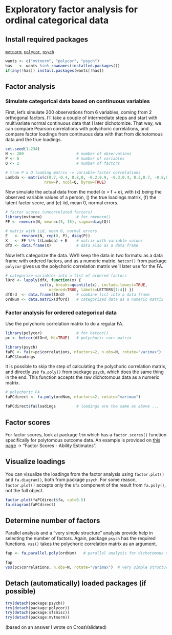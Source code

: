 Exploratory factor analysis for ordinal categorical data
=========================

Install required packages
-------------------------

[`mvtnorm`](http://cran.r-project.org/package=mvtnorm), [`polycor`](http://cran.r-project.org/package=polycor), [`psych`](http://cran.r-project.org/package=psych)

```r
wants <- c("mvtnorm", "polycor", "psych")
has   <- wants %in% rownames(installed.packages())
if(any(!has)) install.packages(wants[!has])
```

Factor analysis
-------------------------

### Simulate categorical data based on continuous variables

First, let's simulate 200 observations from 6 variables, coming from 2 orthogonal factors. I'll take a couple of intermediate steps and start with multivariate normal continuous data that I later dichotomize. That way, we can compare Pearson correlations with polychoric correlations, and compare factor loadings from continuous data with that from dichotomous data and the true loadings.

```r
set.seed(1.234)
N <- 200                       # number of observations
P <- 6                         # number of variables
Q <- 2                         # number of factors

# true P x Q loading matrix -> variable-factor correlations
Lambda <- matrix(c(0.7,-0.4, 0.8,0, -0.2,0.9, -0.3,0.4, 0.3,0.7, -0.8,0.1),
                 nrow=P, ncol=Q, byrow=TRUE)
```

Now simulate the actual data from the model \(x = \Lambda f + e\), with \(x\) being the observed variable values of a person, \(\Lambda\) the true loadings matrix, \(f\) the latent factor score, and \(e\) iid, mean 0, normal errors.

```r
# factor scores (uncorrelated factors)
library(mvtnorm)               # for rmvnorm()
FF <- rmvnorm(N, mean=c(5, 15), sigma=diag(Q))

# matrix with iid, mean 0, normal errors
E   <- rmvnorm(N, rep(0, P), diag(P))
X   <- FF %*% t(Lambda) + E    # matrix with variable values
dfX <- data.frame(X)           # data also as a data frame
```

Now let's categorize the data. We'll keep the data in two formats: as a data frame with ordered factors, and as a numeric matrix. `hetcor()` from package `polycor` gives us the polychoric correlation matrix we'll later use for the FA.

```r
# categorize variables into a list of ordered factors
lOrd <- lapply(dfX, function(x) {
               cut(x, breaks=quantile(x), include.lowest=TRUE,
                   ordered=TRUE, labels=LETTERS[1:4]) })
dfOrd  <- data.frame(lOrd)     # combine list into a data frame
ordNum <- data.matrix(dfOrd)   # categorized data as a numeric matrix
```

### Factor analysis for ordered categorical data

Use the polychoric correlation matrix to do a regular FA.

```r
library(polycor)               # for hetcor()
pc <- hetcor(dfOrd, ML=TRUE)   # polychoric corr matrix
```

```r
library(psych)
faPC <- fa(r=pc$correlations, nfactors=2, n.obs=N, rotate="varimax")
faPC$loadings
```

It is possible to skip the step of calculating the polychoric correlation matrix, and directly use `fa.poly()` from package `psych`, which does the same thing in the end. This function accepts the raw dichotomous data as a numeric matrix.

```r
# polychoric FA
faPCdirect <- fa.poly(ordNum, nfactors=2, rotate="varimax")
```

```r
faPCdirect$fa$loadings         # loadings are the same as above ...
```

Factor scores
-------------------------

For factor scores, look at package `ltm` which has a `factor.scores()` function specifically for polytomous outcome data. An example is provided on [this page](http://eur.academia.edu/DimitrisRizopoulos/Teaching) -> "Factor Scores - Ability Estimates".

Visualize loadings
-------------------------

You can visualize the loadings from the factor analysis using `factor.plot()` and `fa.diagram()`, both from package `psych`. For some reason, `factor.plot()` accepts only the `$fa` component of the result from `fa.poly()`, not the full object.

```r
factor.plot(faPCdirect$fa, cut=0.5)
fa.diagram(faPCdirect)
```

Determine number of factors
-------------------------

Parallel analysis and a "very simple structure" analysis provide help in selecting the number of factors. Again, package `psych` has the required functions. `vss()` takes the polychoric correlation matrix as an argument.

```r
fap <- fa.parallel.poly(ordNum)   # parallel analysis for dichotomous data
```

```r
fap
vss(pc$correlations, n.obs=N, rotate="varimax")  # very simple structure
```

Detach (automatically) loaded packages (if possible)
-------------------------

```r
try(detach(package:psych))
try(detach(package:polycor))
try(detach(package:sfsmisc))
try(detach(package:mvtnorm))
```

(based on an answer I wrote on CrossValidated)
